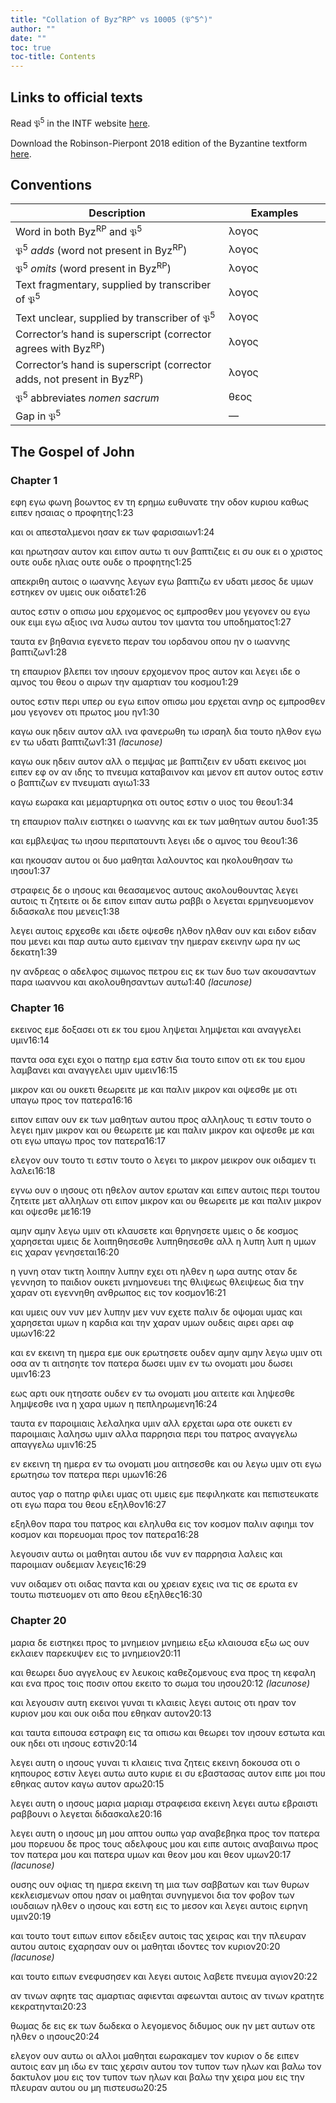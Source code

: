 ```yaml
---
title: "Collation of Byz^RP^ vs 10005 (𝔓^5^)"
author: ""
date: ""
toc: true
toc-title: Contents
---
```


::: {.callout-note appearance="minimal" icon="false" collapse="true"}
# Links to official texts

Read 𝔓^5^ in the INTF website [here](https://ntvmr.uni-muenster.de/manuscript-workspace?docID=10005).

Download the Robinson-Pierpont 2018 edition of the Byzantine textform [here](https://web.archive.org/web/20210413060536/https://byzantinetext.com/wp-content/uploads/2021/03/robinson-pierpont-2018-gnt-edition.pdf).


:::


::: {.callout-note appearance="minimal" icon="false" collapse="true"}
# Conventions

| Description                                                              	| Examples                           	|
|--------------------------------------------------------------------------	|------------------------------------	|
| Word in both Byz^RP^ and 𝔓^5^                                   	| λογος                              	|
| 𝔓^5^ *adds* (word not present in Byz^RP^)                       	| [λογος]{.greek-added}            	|
| 𝔓^5^ *omits* (word present in Byz^RP^)                          	| [λογος]{.greek-omitted}          	|
| Text fragmentary, supplied by transcriber of 𝔓^5^               	| [λογος]{.greek-supplied}         	|
| Text unclear, supplied by transcriber of 𝔓^5^                   	| [λογος]{.unclear}                	|
| Corrector's hand is superscript (corrector agrees with Byz^RP^)          	| [λογος]{.corr}                   	|
| Corrector's hand is superscript (corrector adds, not present in Byz^RP^) 	| [[λογος]{.corr}]{.greek-added} 	|
| 𝔓^5^ abbreviates *nomen sacrum*                                 	| [θεος]{.greek-abbr}            	|
| Gap in 𝔓^5^                                                     	| [―]{.gap}                        	|
:::

## The Gospel of John

### Chapter 1

[εφη]{.greek-omitted} [εγ]{.greek-supplied}[ω]{.unclear} [φ]{.unclear}ω[ν]{.unclear}[η]{.greek-supplied} [βο]{.unclear}[ωντος]{.greek-supplied} [εν]{.greek-supplied} [τη]{.greek-supplied} [ερημω]{.greek-supplied} [ευ]{.greek-supplied}[θ]{.unclear}υνα[τ]{.unclear}[ε]{.greek-supplied} [την]{.greek-supplied} [οδον]{.greek-supplied} [κυριου]{.greek-abbr} [καθως]{.greek-supplied} [ει]{.greek-supplied}[π]{.greek-supplied}[ε]{.unclear}ν ησα[ιας]{.greek-supplied} [ο]{.greek-supplied} [προφητης]{.greek-supplied}[1:23]{.aside}

[και]{.greek-supplied} [οι]{.greek-omitted} [απεσ]{.greek-supplied}[τ]{.greek-supplied}[α]{.unclear}λμενοι [ησαν]{.greek-supplied} [εκ]{.greek-supplied} [των]{.greek-supplied} [φαρισαι]{.greek-supplied}[ω]{.greek-supplied}[ν]{.unclear}[1:24]{.aside}

και [ηρω]{.unclear}[τησαν]{.greek-supplied} [αυτον]{.greek-supplied} [και]{.greek-omitted} [ειπον]{.greek-omitted} [αυτω]{.greek-omitted} [τι]{.greek-supplied} [ουν]{.greek-supplied} [βα]{.greek-supplied}[πτ]{.unclear}ιζεις ει [συ]{.greek-supplied} [ουκ]{.greek-supplied} [ει]{.greek-supplied} [ο]{.greek-supplied} [χριστος]{.greek-abbr} [ουτε]{.greek-omitted} [[ουδε]{.greek-supplied}]{.greek-added} [ηλιας]{.greek-supplied} [ουτε]{.greek-omitted} [ουδε]{.greek-added} ο πρ[ο]{.unclear}[φητης]{.greek-supplied}[1:25]{.aside}

[απεκριθη]{.greek-supplied} [αυτοις]{.greek-supplied} [ο]{.greek-supplied} [ιω]{.unclear}ανν[ης]{.greek-supplied} [λεγων]{.greek-supplied} [εγω]{.greek-supplied} [βαπτιζω]{.greek-supplied} [εν]{.greek-supplied} [υ]{.greek-supplied}δατι μ[εσος]{.greek-supplied} [δε]{.greek-omitted} [υμων]{.greek-supplied} [εστηκεν]{.greek-supplied} [ον]{.greek-supplied} [υμεις]{.greek-supplied} ο[υ]{.unclear}κ οιδ[α]{.unclear}[τε]{.greek-supplied}[1:26]{.aside}

[αυτος]{.greek-omitted} [εστιν]{.greek-omitted} [ο]{.greek-supplied} [οπισω]{.greek-supplied} [μου]{.greek-supplied} [ερχομε]{.greek-supplied}[ν]{.greek-supplied}ος [ος]{.greek-omitted} [εμπροσθεν]{.greek-omitted} [μου]{.greek-omitted} [γεγονεν]{.greek-omitted} [ο]{.unclear}υ [εγω]{.greek-omitted} [ο]{.unclear}[υκ]{.greek-supplied} [ειμι]{.greek-supplied} [[εγω]{.greek-supplied}]{.greek-added} [αξιος]{.greek-supplied} [ινα]{.greek-supplied} [λυσω]{.greek-supplied} [αυ]{.greek-supplied}[τ]{.unclear}ου τον [ιμαντα]{.greek-supplied} [του]{.greek-supplied} [υποδηματος]{.greek-supplied}[1:27]{.aside}

ταυτα εν [β]{.unclear}[ηθανια]{.greek-supplied} [εγενετο]{.greek-supplied} [πε]{.greek-supplied}ραν του [ιο]{.unclear}[ρδανου]{.greek-supplied} [οπου]{.greek-supplied} [ην]{.greek-supplied} [[ο]{.greek-supplied}]{.greek-added} [ιωαν]{.greek-supplied}[νη]{.unclear}ς βαπτι[ζων]{.greek-supplied}[1:28]{.aside}

[τη]{.greek-supplied} [επαυριον]{.greek-supplied} [βλε]{.greek-supplied}[π]{.unclear}ε[ι]{.unclear} τον [ιησουν]{.greek-abbr} [ερχομενον]{.greek-supplied} [προς]{.greek-supplied} [αυτον]{.greek-supplied} [κα]{.unclear}ι λεγει [ιδε]{.greek-supplied} [ο]{.greek-supplied} [αμνος]{.greek-supplied} [του]{.greek-supplied} [θεου]{.greek-abbr} [ο]{.greek-supplied} [αιρων]{.greek-supplied} [τ]{.unclear}ην αμα[ρ]{.unclear}[τιαν]{.greek-supplied} [του]{.greek-supplied} [κοσμου]{.greek-supplied}[1:29]{.aside}

[ουτος]{.greek-supplied} [ε]{.unclear}στιν [περι]{.greek-omitted} [υπε[ρ]{.unclear}]{.greek-added} [ου]{.greek-supplied} [εγω]{.greek-supplied} [ειπον]{.greek-supplied} [οπισω]{.greek-supplied} [μου]{.greek-supplied} ε[ρ]{.unclear}χεται α[νηρ]{.greek-supplied} [ος]{.greek-supplied} [εμπροσθεν]{.greek-supplied} [μου]{.greek-supplied} [γε]{.unclear}γον[εν]{.greek-supplied} [οτι]{.greek-supplied} [πρωτος]{.greek-supplied} [μου]{.greek-supplied} [ην]{.greek-supplied}[1:30]{.aside}

[καγω]{.greek-supplied} ουκ η[δ]{.unclear}[ειν]{.greek-supplied} [αυτον]{.greek-supplied} [αλλ]{.greek-supplied} [ινα]{.greek-supplied} [φανερω]{.greek-supplied}[θη]{.unclear} [τω]{.greek-supplied} [ισραηλ]{.greek-supplied} [δια]{.greek-supplied} [τουτο]{.greek-supplied} [ηλθον]{.greek-supplied} [ε]{.greek-supplied}[γ]{.unclear}[ω]{.greek-supplied} [εν]{.greek-supplied} [τω]{.greek-omitted} [υδατι]{.greek-supplied} [βαπτιζων]{.greek-supplied}[[1:31 *(lacunose)*]{.lacunose}]{.aside}

[καγω]{.greek-supplied} [ουκ]{.greek-supplied} [ηδειν]{.greek-supplied} [αυτον]{.greek-supplied} [α]{.unclear}λλ ο [π]{.unclear}[εμ]{.greek-supplied}[ψας]{.greek-supplied} [με]{.greek-supplied} [βαπτιζειν]{.greek-supplied} [εν]{.greek-supplied} [υ]{.greek-supplied}δατ[ι]{.greek-supplied} [ε]{.unclear}[κει]{.greek-supplied}[νος]{.greek-supplied} [μοι]{.greek-supplied} [ειπεν]{.greek-supplied} [εφ]{.greek-supplied} [ον]{.greek-supplied} [αν]{.greek-supplied} [ι]{.greek-supplied}δης [το]{.unclear} [πνευμα]{.greek-abbr} [καταβαινον]{.greek-supplied} [και]{.greek-supplied} [μεν]{.greek-supplied}ον επ α[υ]{.unclear}[τον]{.greek-supplied} [ουτος]{.greek-supplied} [εστιν]{.greek-supplied} [ο]{.greek-supplied} [βαπτιζ]{.greek-supplied}[ω]{.unclear}ν εν [πνευματι]{.greek-abbr} [α]{.greek-supplied}[γιω]{.greek-supplied}[1:33]{.aside}

[καγω]{.greek-supplied} [εωρακα]{.greek-supplied} [και]{.greek-supplied} [μεμ]{.greek-supplied}[αρ]{.unclear}τυρη[κα]{.unclear} [ο]{.unclear}[τι]{.greek-supplied} [ουτος]{.greek-supplied} [εστιν]{.greek-supplied} [ο]{.greek-supplied} [υιος]{.greek-abbr} του [θεου]{.greek-abbr}[1:34]{.aside}

τη [επαυριον]{.greek-supplied} [παλιν]{.greek-omitted} [ειστηκει]{.greek-supplied} [ο]{.greek-supplied} [ιωαν]{.greek-supplied}[ν]{.unclear}ης και εκ [των]{.greek-supplied} [μαθητων]{.greek-supplied} [αυτου]{.greek-supplied} [δ]{.greek-supplied}[υ]{.unclear}ο[1:35]{.aside}

και ε[μ]{.unclear}[βλεψας]{.greek-supplied} [τω]{.greek-supplied} [ιησου]{.greek-abbr} [περιπατο]{.greek-supplied}[υ]{.unclear}ντι λεγε[ι]{.greek-supplied} [ιδε]{.greek-supplied} [ο]{.greek-supplied} [αμνος]{.greek-supplied} [του]{.greek-supplied} [θεου]{.greek-abbr}[1:36]{.aside}

[και]{.greek-supplied} [ηκο]{.greek-supplied}υσαν [αυτου]{.greek-omitted} οι [δυο]{.unclear} [μαθηται]{.greek-supplied} [λαλουντος]{.greek-supplied} [και]{.greek-supplied} [η]{.greek-supplied}[κ]{.unclear}ολουθη[σαν]{.greek-supplied} [τω]{.greek-supplied} [ιησου]{.greek-abbr}[1:37]{.aside}

[στραφεις]{.greek-supplied} [δ]{.greek-supplied}ε ο [ιησους]{.greek-abbr} και θε[ασαμενος]{.greek-supplied} [αυτους]{.greek-supplied} [ακ]{.greek-supplied}ολουθουντας [λεγει]{.greek-supplied} [αυτοις]{.greek-supplied} [τι]{.greek-supplied} [ζητει]{.greek-supplied}[τ]{.unclear}ε [οι]{.corr} [δε]{.corr} [ειπον]{.greek-omitted} [ει[παν]{.unclear}]{.greek-added} α[υ]{.unclear}[τω]{.greek-supplied} [ραββι]{.greek-supplied} [ο]{.greek-supplied} [λεγεται]{.greek-supplied} [ερ]{.greek-supplied}μηνευομε[νον]{.greek-supplied} [διδασκαλε]{.greek-supplied} [που]{.greek-supplied} [μεν]{.greek-supplied}εις[1:38]{.aside}

λεγει [αυτοις]{.greek-supplied} [ερχεσθε]{.greek-supplied} [και]{.greek-supplied} [ιδετε]{.greek-omitted} [[οψε]{.greek-supplied}σθε]{.greek-added} [ηλθον]{.greek-omitted} [ηλθαν]{.greek-added} [[ουν]{.greek-supplied}]{.greek-added} [και]{.greek-supplied} [ειδον]{.greek-omitted} [[ειδαν]{.greek-supplied}]{.greek-added} [που]{.greek-supplied} [μενει]{.greek-supplied} [κ]{.greek-supplied}[α]{.unclear}ι παρ [αυτω]{.greek-omitted} [αυτο]{.greek-added} [εμειναν]{.greek-supplied} [την]{.greek-supplied} [ημεραν]{.greek-supplied} [εκεινην]{.greek-supplied} [ω]{.greek-supplied}[ρα]{.greek-supplied} [ην]{.greek-supplied} [ως]{.greek-supplied} [δεκατη]{.greek-supplied}[1:39]{.aside}

[ην]{.greek-supplied} [ανδ]{.greek-supplied}[ρ]{.unclear}εας ο α[δελφος]{.greek-supplied} [σιμωνος]{.greek-omitted} [πετρου]{.greek-omitted} [εις]{.greek-supplied} [εκ]{.greek-supplied} [των]{.greek-supplied} [δ]{.greek-supplied}υο των [ακουσαντων]{.greek-supplied} [παρα]{.greek-supplied} [ιωαννο]{.greek-supplied}[υ]{.unclear} και α[κολουθησαντων]{.greek-supplied} [αυτω]{.greek-omitted}[[1:40 *(lacunose)*]{.lacunose}]{.aside}

### Chapter 16

[εκεινος]{.greek-omitted} [εμε]{.greek-omitted} [δοξασει]{.greek-omitted} [οτι]{.greek-supplied} [εκ]{.greek-supplied} [του]{.greek-supplied} [εμου]{.greek-supplied} [ληψεται]{.greek-omitted} [[λημψετ]{.greek-supplied}[α]{.unclear}ι]{.greek-added} και ανα[γ]{.unclear}[γελει]{.greek-supplied} [υμιν]{.greek-supplied}[16:14]{.aside}

[παντα]{.greek-supplied} [οσ]{.greek-supplied}[α]{.unclear} [εχει]{.greek-omitted} [εχοι]{.greek-added} ο [πατηρ]{.greek-abbr} ε[μα]{.greek-supplied} [εστιν]{.greek-supplied} [δια]{.greek-supplied} [τουτο]{.greek-supplied} [ειπο]{.greek-supplied}[ν]{.unclear} οτι εκ τ[ου]{.greek-supplied} [εμου]{.greek-supplied} [λαμβανει]{.greek-supplied} [και]{.greek-supplied} [αναγ]{.greek-supplied}[γε]{.unclear}λε[ι]{.unclear} [υμιν]{.greek-omitted} [[υμε]{.unclear}ιν]{.greek-added}[16:15]{.aside}

[μικρον]{.greek-supplied} [και]{.greek-supplied} [ου]{.greek-omitted} [[ουκετι]{.greek-supplied}]{.greek-added} [θεωρειτε]{.greek-supplied} [με]{.greek-supplied} [κ]{.greek-supplied}αι [παλιν]{.greek-supplied} [μικρον]{.greek-supplied} [κ]{.greek-supplied}αι οψεσ[θε]{.unclear} [με]{.greek-supplied} [οτι]{.greek-omitted} [υπαγω]{.greek-omitted} [προς]{.greek-omitted} [τον]{.greek-omitted} [πατερα]{.greek-omitted}[16:16]{.aside}

[ειπον]{.greek-omitted} [[ει]{.unclear}[παν]{.greek-supplied}]{.greek-added} [ουν]{.greek-supplied} [εκ]{.greek-supplied} [των]{.greek-supplied} [μ]{.greek-supplied}[α]{.unclear}θ[η]{.unclear}τ[ων]{.unclear} [αυτ]{.unclear}ου [προς]{.greek-supplied} [αλληλους]{.greek-supplied} [τι]{.greek-supplied} εστιν τ[ουτ]{.unclear}ο [ο]{.unclear} [λ]{.unclear}ε[γει]{.greek-supplied} [ημιν]{.greek-supplied} [μικρον]{.greek-supplied} [και]{.greek-supplied} [ου]{.greek-supplied} [θ]{.unclear}εωρε[ι]{.unclear}[τ]{.greek-supplied}ε με [και]{.greek-supplied} [παλιν]{.greek-supplied} [μικρον]{.greek-supplied} [και]{.greek-supplied} [οψ]{.greek-supplied}[εσθε]{.unclear} [με]{.unclear} κ[αι]{.greek-supplied} [οτι]{.greek-supplied} [εγω]{.greek-omitted} [υπαγω]{.greek-supplied} [προς]{.greek-supplied} [τον]{.greek-supplied} [πατερα]{.greek-abbr}[16:17]{.aside}

ελεγον [ου]{.unclear}ν [τουτο]{.greek-omitted} [τι]{.greek-supplied} [εστιν]{.greek-supplied} [[τουτο]{.greek-supplied}]{.greek-added} [ο]{.greek-omitted} [λεγει]{.greek-omitted} [το]{.greek-omitted} [μικρον]{.greek-omitted} [[μ]{.unclear}εικρον]{.greek-added} [ο]{.unclear}υ[κ]{.unclear} οιδ[α]{.unclear}[μεν]{.greek-supplied} [τι]{.greek-supplied} [λαλει]{.greek-supplied}[16:18]{.aside}

[ε]{.greek-supplied}[γ]{.unclear}νω [ουν]{.greek-omitted} [ο]{.corr} [ιησους]{.greek-abbr} οτι [ηθε]{.unclear}λ[ον]{.unclear} [αυτον]{.greek-supplied} [ερωταν]{.greek-supplied} [κ]{.unclear}αι ειπεν αυτ[ο]{.greek-supplied}[ι]{.unclear}ς [περι]{.greek-supplied} [τουτου]{.greek-supplied} [ζητ]{.greek-supplied}[ε]{.unclear}ιτε μετ αλληλ[ω]{.unclear}[ν]{.greek-supplied} [οτι]{.greek-supplied} [ειπον]{.greek-supplied} [μικρ]{.greek-supplied}ον και ο[υ]{.unclear} θεωρε[ι]{.unclear}[τε]{.greek-supplied} [με]{.greek-supplied} [και]{.greek-supplied} [παλιν]{.greek-supplied} [μικρο]{.greek-supplied}ν και οψεσθε μ[ε]{.unclear}[16:19]{.aside}

[αμην]{.greek-supplied} [αμην]{.greek-supplied} [λεγ]{.greek-supplied}[ω]{.unclear} υμιν ο[τ]{.unclear}[ι]{.greek-supplied} [κ]{.greek-supplied}[λα]{.unclear}[υ]{.greek-supplied}[σετε]{.greek-supplied} [και]{.greek-supplied} [θρηνησ]{.greek-supplied}ετε υμεις ο δε [κοσμος]{.greek-supplied} [χαρησετ]{.greek-supplied}[α]{.unclear}ι υμεις [δε]{.greek-omitted} [λοιπη[θ]{.unclear}η[σεσθε]{.greek-supplied}]{.greek-added} [λυπη[θ]{.unclear}η[σεσθε]{.greek-supplied}]{.corr} [αλλ]{.greek-supplied} [η]{.greek-supplied} [λυπη]{.greek-omitted} [[λυπ]{.greek-supplied}]{.greek-added} [η]{.greek-added} υμων εις χαραν [γενησεται]{.greek-supplied}[16:20]{.aside}

[η]{.greek-supplied} [γυν]{.greek-supplied}η οταν τικτη [λοι[πην]{.greek-supplied}]{.greek-added} [λ[υ]{.unclear}[πην]{.greek-supplied}]{.corr} [εχει]{.greek-supplied} [οτι]{.greek-supplied} [ηλθεν]{.greek-supplied} [η]{.greek-supplied} [ω]{.greek-supplied}ρα αυτης [οταν]{.greek-supplied} [δε]{.greek-supplied} [γεννηση]{.greek-supplied} [το]{.greek-supplied} [π]{.greek-supplied}αι[δ]{.unclear}[ι]{.greek-supplied}ον ουκ[ε]{.unclear}[τι]{.greek-supplied} [μνημονευει]{.greek-supplied} [της]{.greek-supplied} [θλιψεως]{.greek-omitted} [[θλ]{.greek-supplied}ειψ[ε]{.greek-supplied}[ω]{.unclear}ς]{.greek-added} δι[α]{.greek-supplied} [την]{.greek-supplied} [χαραν]{.greek-supplied} [οτι]{.greek-supplied} [εγενν]{.greek-supplied}η[θ]{.unclear}η ανθρω[πος]{.greek-supplied} [εις]{.greek-supplied} [τον]{.greek-supplied} [κοσμον]{.greek-supplied}[16:21]{.aside}

και [υ]{.greek-supplied}μεις ουν [[ν]{.unclear}υν]{.greek-added} [μεν]{.greek-added} [λυπην]{.greek-supplied} [μεν]{.greek-omitted} [νυν]{.greek-omitted} [εχετε]{.greek-supplied} [παλιν]{.greek-supplied} [δε]{.greek-supplied} [ο]{.unclear}ψομαι υ[μ]{.unclear}[ας]{.greek-supplied} [και]{.greek-supplied} [χαρησεται]{.greek-supplied} [υμων]{.greek-supplied} [η]{.unclear} [κ]{.unclear}αρδια [και]{.greek-supplied} [την]{.greek-supplied} [χαραν]{.greek-supplied} [υμων]{.greek-supplied} [ου]{.greek-supplied}δ[ε]{.unclear}ις [αιρει]{.greek-omitted} [αρ[ει]{.unclear}]{.greek-added} [αφ]{.greek-supplied} [υ]{.unclear}[μων]{.greek-supplied}[16:22]{.aside}

[και]{.greek-supplied} [εν]{.greek-supplied} [εκεινη]{.greek-supplied} τ[η]{.unclear} ημ[ερ]{.unclear}[α]{.greek-supplied} [εμ]{.greek-supplied}[ε]{.unclear} [ουκ]{.greek-supplied} [ερωτησετε]{.greek-supplied} [ου]{.unclear}δεν [α]{.greek-supplied}μ[η]{.unclear}ν [α]{.unclear}[μην]{.greek-supplied} [λεγω]{.greek-supplied} [υμιν]{.greek-supplied} [οτι]{.greek-omitted} [οσα]{.greek-omitted} αν [τι]{.greek-added} α[ι]{.unclear}τ[η]{.unclear}[σ]{.greek-supplied}[ητε]{.unclear} [τον]{.greek-supplied} [πατερα]{.greek-abbr} [[δωσει]{.greek-supplied}]{.greek-added} [[υμιν]{.greek-supplied}]{.greek-added} εν τω ο[ν]{.unclear}[ο]{.greek-supplied}[μα]{.unclear}[τι]{.greek-supplied} [μου]{.greek-supplied} [δωσει]{.greek-omitted} [υμιν]{.greek-omitted}[16:23]{.aside}

[εως]{.greek-omitted} [αρτι]{.greek-omitted} [ουκ]{.greek-omitted} [ητησατε]{.greek-omitted} [ουδεν]{.greek-omitted} [εν]{.greek-omitted} [τω]{.greek-omitted} [ονοματι]{.greek-omitted} [μου]{.greek-omitted} [αιτειτε]{.greek-supplied} [και]{.greek-supplied} [ληψεσθε]{.greek-omitted} [[λ]{.unclear}ημψεσθε]{.greek-added} [ι]{.unclear}[να]{.greek-supplied} [η]{.greek-supplied} [χαρα]{.greek-supplied} [υμων]{.greek-supplied} [η]{.greek-supplied} [π]{.unclear}επ[λη]{.unclear}ρ[ω]{.unclear}[μεν]{.greek-supplied}[η]{.unclear}[16:24]{.aside}

[ταυτα]{.greek-supplied} [εν]{.greek-supplied} [παροι]{.greek-supplied}[μ]{.unclear}ια[ι]{.greek-supplied}ς λελ[α]{.greek-supplied}ληκα [υμιν]{.greek-supplied} [αλλ]{.greek-omitted} [ερχεται]{.greek-supplied} [ωρα]{.unclear} οτε [ο]{.unclear}υκετ[ι]{.greek-supplied} [εν]{.greek-supplied} [παροιμιαις]{.greek-supplied} [λα]{.greek-supplied}[λη]{.unclear}σω υμιν α[λ]{.unclear}[λα]{.greek-supplied} [παρρησια]{.greek-supplied} [περι]{.greek-supplied} του [πατρος]{.greek-abbr} [αναγγελω]{.greek-omitted} [απαγγε[λω]{.greek-supplied}]{.greek-added} [υμιν]{.greek-supplied}[16:25]{.aside}

[εν]{.greek-supplied} [ε]{.greek-supplied}κεινη τη ημερ[α]{.unclear} [εν]{.greek-supplied} [τω]{.greek-supplied} [ονοματι]{.greek-supplied} [μ]{.unclear}ου αιτ[ησ]{.unclear}εσθε [και]{.greek-supplied} [ου]{.greek-supplied} [λεγω]{.greek-supplied} [υμιν]{.greek-supplied} [ο]{.greek-supplied}[τ]{.unclear}ι εγω ερ[ω]{.unclear}τη[σ]{.unclear}[ω]{.greek-supplied} [τον]{.greek-supplied} [πατερα]{.greek-abbr} [περι]{.greek-omitted} [υμων]{.greek-omitted}[16:26]{.aside}

[αυτος]{.greek-supplied} [γ]{.greek-supplied}[α]{.unclear}ρ ο [πατηρ]{.greek-abbr} φι[λ]{.unclear}ει [υμ]{.unclear}[ας]{.greek-supplied} [οτι]{.greek-supplied} [υμεις]{.greek-supplied} [εμε]{.greek-supplied} [π]{.unclear}εφιλη[κ]{.unclear}[α]{.greek-supplied}τ[ε]{.unclear} κα[ι]{.unclear} [πεπιστευκατε]{.greek-supplied} οτι [εγω]{.greek-omitted} παρα [του]{.greek-omitted} [θεου]{.greek-abbr} εξ[η]{.unclear}λ[θ]{.unclear}[ον]{.greek-supplied}[16:27]{.aside}

[εξηλθον]{.greek-supplied} πα[ρα]{.unclear} του [πατρος]{.greek-abbr} και ε[ληλυθα]{.greek-supplied} [εις]{.greek-supplied} [τον]{.greek-supplied} [κοσ]{.unclear}μον παλιν [α]{.unclear}[φιημι]{.greek-supplied} [τον]{.greek-supplied} [κοσμον]{.greek-supplied} κ[α]{.unclear}ι πορ[ευ]{.unclear}[ο]{.greek-supplied}μ[αι]{.unclear} [προ]{.unclear}[ς]{.greek-supplied} [τον]{.greek-supplied} [πατερα]{.greek-abbr}[16:28]{.aside}

[λε]{.greek-supplied}γ[ου]{.unclear}σιν [[αυ]{.greek-supplied}[τω]{.unclear}]{.corr} οι μ[αθηται]{.greek-supplied} [αυτου]{.greek-supplied} [ιδε]{.greek-supplied} [νυν]{.greek-supplied} [[εν]{.greek-supplied}]{.greek-added} [π]{.unclear}αρρ[ησ]{.unclear}ια [λ]{.unclear}[αλεις]{.greek-supplied} [και]{.greek-supplied} [παροιμιαν]{.greek-supplied} [ου]{.greek-supplied}δεμι[α]{.unclear}ν λ[εγεις]{.greek-supplied}[16:29]{.aside}

[νυν]{.greek-supplied} [οιδαμεν]{.greek-supplied} οτι οιδας π[α]{.unclear}[ντα]{.greek-supplied} [και]{.greek-supplied} [ου]{.greek-supplied} [χρειαν]{.greek-supplied} [εχεις]{.greek-supplied} [ινα]{.greek-omitted} [τις]{.greek-omitted} [σε]{.greek-omitted} [ερωτα]{.greek-omitted} [εν]{.greek-omitted} [τουτω]{.greek-omitted} [πιστευομεν]{.greek-omitted} [οτι]{.greek-omitted} [απο]{.greek-omitted} [θεου]{.greek-omitted} [εξηλθες]{.greek-omitted}[16:30]{.aside}

### Chapter 20

[μαρια]{.greek-omitted} [δε]{.greek-omitted} [ειστηκει]{.greek-omitted} [προς]{.greek-omitted} [το]{.greek-omitted} [μνημειον]{.greek-omitted} [μνημ[ειω]{.greek-supplied}]{.greek-added} [[εξω]{.greek-supplied}]{.greek-added} [κλαιουσα]{.greek-supplied} [εξω]{.greek-omitted} [ως]{.greek-supplied} [ουν]{.greek-supplied} [εκλαιεν]{.greek-supplied} παρεκυ[ψεν]{.greek-supplied} [εις]{.greek-supplied} [το]{.greek-supplied} [μνημειον]{.greek-supplied}[20:11]{.aside}

[και]{.greek-supplied} [θεω]{.greek-supplied}ρ[ε]{.unclear}ι δυο [αγγελους]{.greek-supplied} [εν]{.greek-supplied} [λευκοις]{.greek-supplied} [καθεζομε]{.greek-supplied}[ν]{.unclear}[ους]{.greek-supplied} [ενα]{.greek-supplied} [προς]{.greek-supplied} [τη]{.greek-supplied} [κεφαλη]{.greek-supplied} [και]{.greek-supplied} [ενα]{.greek-supplied} [προς]{.greek-supplied} [τ]{.unclear}[οις]{.greek-supplied} [ποσιν]{.greek-supplied} [οπου]{.greek-supplied} [εκειτο]{.greek-supplied} [το]{.greek-supplied} [σωμα]{.greek-supplied} [του]{.greek-supplied} [ιησου]{.greek-omitted}[[20:12 *(lacunose)*]{.lacunose}]{.aside}

[και]{.greek-omitted} [λεγουσιν]{.greek-omitted} [αυτη]{.greek-omitted} [εκεινοι]{.greek-omitted} [γυναι]{.greek-omitted} [τι]{.greek-omitted} [κλαιεις]{.greek-omitted} [λεγει]{.greek-omitted} [αυτοις]{.greek-omitted} [οτι]{.greek-omitted} [ηραν]{.greek-omitted} [τον]{.greek-omitted} [κυριον]{.greek-omitted} μο[υ]{.unclear} [και]{.greek-supplied} [ουκ]{.greek-supplied} [οιδα]{.greek-supplied} [που]{.greek-supplied} [εθηκαν]{.greek-supplied} [αυτον]{.greek-supplied}[20:13]{.aside}

[και]{.greek-omitted} ταυτ[α]{.unclear} [ειπουσα]{.greek-supplied} [εστραφη]{.greek-supplied} [εις]{.greek-supplied} [τα]{.greek-supplied} [οπι]{.greek-supplied}σω κα[ι]{.unclear} [θεωρει]{.greek-supplied} [τον]{.greek-supplied} [ιησουν]{.greek-abbr} [εστωτα]{.greek-supplied} [και]{.greek-supplied} [ου]{.greek-supplied}κ ηδει [οτι]{.greek-supplied} [ιησους]{.greek-abbr} [εστιν]{.greek-supplied}[20:14]{.aside}

[λεγει]{.greek-supplied} [αυτη]{.greek-supplied} [ο]{.greek-omitted} [ιησους]{.greek-abbr} γυναι [τι]{.greek-supplied} [κλαιεις]{.greek-supplied} [τινα]{.greek-supplied} [ζητεις]{.greek-supplied} [εκεινη]{.greek-supplied} δοκο[υ]{.unclear}[σα]{.greek-supplied} [οτι]{.greek-supplied} [ο]{.greek-supplied} [κηπουρος]{.greek-supplied} [εστιν]{.greek-supplied} [λεγει]{.greek-supplied} [αυτω]{.greek-omitted} [αυτο]{.greek-added} [κυριε]{.greek-abbr} [ει]{.greek-supplied} [συ]{.greek-supplied} [εβαστασας]{.greek-supplied} [αυτον]{.greek-supplied} [ειπε]{.greek-supplied} μοι π[ου]{.greek-supplied} [εθηκας]{.greek-supplied} [αυτον]{.greek-supplied} [καγω]{.greek-supplied} [αυτον]{.greek-supplied} [αρω]{.unclear}[20:15]{.aside}

[λεγει]{.greek-supplied} [αυτη]{.greek-supplied} [ο]{.greek-omitted} [ιησους]{.greek-abbr} [μαρια]{.greek-omitted} [[μαριαμ]{.greek-supplied}]{.greek-added} [στραφει]{.greek-supplied}[σα]{.greek-supplied} [εκεινη]{.greek-supplied} [λεγει]{.greek-supplied} [αυτω]{.greek-supplied} [[εβραιστι]{.greek-supplied}]{.greek-added} [ραβ]{.greek-supplied}[β]{.unclear}[ουνι]{.greek-supplied} [ο]{.greek-supplied} [λεγεται]{.greek-supplied} [διδασκαλε]{.greek-supplied}[20:16]{.aside}

[λεγει]{.greek-supplied} [αυτη]{.greek-supplied} [ο]{.greek-omitted} [ιησους]{.greek-abbr} [μ]{.unclear}[η]{.greek-supplied} [μου]{.greek-supplied} [απτου]{.greek-supplied} [ουπω]{.greek-supplied} [γαρ]{.greek-supplied} [αναβεβηκα]{.greek-supplied} [προς]{.greek-supplied} [τ]{.unclear}[ον]{.greek-supplied} [πατερα]{.greek-abbr} [μου]{.greek-omitted} [πορευου]{.greek-supplied} [δε]{.greek-supplied} [προς]{.greek-supplied} [τους]{.greek-supplied} [αδελφους]{.greek-supplied} [μου]{.greek-omitted} [και]{.greek-omitted} [ειπε]{.greek-omitted} [αυτοις]{.greek-omitted} [αναβαινω]{.greek-omitted} [προς]{.greek-omitted} [τον]{.greek-omitted} [πατερα]{.greek-omitted} [μου]{.greek-omitted} [και]{.greek-omitted} [πατερα]{.greek-omitted} [υμων]{.greek-omitted} [και]{.greek-omitted} [θεον]{.greek-omitted} [μου]{.greek-omitted} [και]{.greek-omitted} [θεον]{.greek-omitted} [υμων]{.greek-omitted}[[20:17 *(lacunose)*]{.lacunose}]{.aside}

[ουσης]{.greek-omitted} [ουν]{.greek-omitted} [οψιας]{.greek-omitted} [τη]{.greek-omitted} [ημερα]{.greek-omitted} [εκεινη]{.greek-omitted} [τη]{.greek-omitted} [μια]{.greek-omitted} [των]{.greek-omitted} [σαββατων]{.greek-omitted} [και]{.greek-omitted} [των]{.greek-omitted} [θυρων]{.greek-omitted} [κεκλεισμενων]{.greek-omitted} [οπου]{.greek-omitted} [ησαν]{.greek-omitted} [οι]{.greek-omitted} [μαθηται]{.greek-omitted} [συνηγμενοι]{.greek-omitted} [δια]{.greek-supplied} [τον]{.greek-supplied} [φοβον]{.greek-supplied} [των]{.greek-supplied} [ιουδαιων]{.greek-supplied} [η]{.unclear}[λθεν]{.greek-supplied} [ο]{.greek-supplied} [ιησους]{.greek-abbr} [και]{.greek-supplied} [εστη]{.greek-supplied} [εις]{.greek-supplied} [το]{.greek-supplied} [μεσο]{.greek-supplied}[ν]{.unclear} [και]{.corr} λεγει [αυτοις]{.greek-supplied} [ειρηνη]{.greek-supplied} [υμιν]{.greek-supplied}[20:19]{.aside}

[και]{.greek-supplied} [τουτο]{.greek-omitted} [[τ]{.greek-supplied}[ο]{.unclear}υτ]{.greek-added} [ειπων]{.greek-omitted} [ειπον]{.greek-added} [εδειξεν]{.greek-supplied} [αυτοις]{.greek-omitted} [τας]{.greek-supplied} [χειρας]{.greek-supplied} [και]{.greek-supplied} [την]{.greek-supplied} [πλε]{.greek-supplied}[υ]{.unclear}[ραν]{.greek-supplied} [αυτου]{.greek-omitted} [[αυτοις]{.greek-supplied}]{.greek-added} [εχαρησαν]{.greek-supplied} [ουν]{.greek-supplied} [οι]{.greek-supplied} [μαθητ]{.greek-supplied}[αι]{.unclear} [ι]{.unclear}[δοντες]{.greek-supplied} [τον]{.greek-omitted} [κυριον]{.greek-omitted}[[20:20 *(lacunose)*]{.lacunose}]{.aside}

[και]{.greek-omitted} [τουτο]{.greek-omitted} [ειπων]{.greek-omitted} [ενε]{.greek-supplied}[φυσησεν]{.greek-supplied} [και]{.greek-supplied} [λεγει]{.greek-supplied} [αυτοις]{.greek-supplied} [λαβετε]{.greek-supplied} [πνευμα]{.greek-abbr} α[γιον]{.greek-supplied}[20:22]{.aside}

[αν]{.greek-supplied} [τινων]{.greek-supplied} [αφητε]{.greek-supplied} [τας]{.greek-supplied} [αμ]{.greek-supplied}[αρτ]{.unclear}ιας [αφιενται]{.greek-omitted} [[αφεωνται]{.greek-supplied}]{.greek-added} [αυτοις]{.greek-supplied} [αν]{.greek-supplied} [τινων]{.greek-supplied} [κρ]{.unclear}ατη[τ]{.unclear}ε [κεκρατηνται]{.greek-supplied}[20:23]{.aside}

[θωμας]{.greek-supplied} [δε]{.greek-supplied} [εις]{.greek-supplied} [εκ]{.greek-supplied} [τω]{.greek-supplied}ν δω[δεκα]{.greek-supplied} [ο]{.greek-supplied} [λεγομενος]{.greek-supplied} [διδυμος]{.greek-supplied} [ου]{.greek-supplied}[κ]{.unclear} ην [μετ]{.greek-supplied} [αυτων]{.greek-supplied} [οτε]{.greek-supplied} [ηλθ]{.greek-supplied}ε[ν]{.unclear} [ο]{.greek-omitted} [ιησους]{.greek-abbr}[20:24]{.aside}

[ελεγον]{.greek-supplied} [ουν]{.greek-omitted} [αυτω]{.greek-supplied} [οι]{.greek-supplied} [αλλοι]{.greek-omitted} [μαθηται]{.greek-supplied} [εω]{.greek-supplied}ρα[κα]{.unclear}[μεν]{.greek-supplied} [τον]{.greek-supplied} [κυριον]{.greek-abbr} [ο]{.greek-supplied} [δε]{.greek-supplied} [ειπεν]{.greek-supplied} [αυτοι]{.greek-supplied}[ς]{.unclear} εα[ν]{.greek-supplied} [μη]{.greek-supplied} [ιδω]{.greek-supplied} [εν]{.greek-supplied} [ταις]{.greek-supplied} [χερσιν]{.greek-supplied} [αυτου]{.greek-supplied} [τον]{.greek-supplied} [τυ]{.greek-supplied}[πον]{.unclear} [των]{.greek-omitted} [ηλων]{.greek-omitted} [και]{.greek-omitted} [βαλω]{.greek-omitted} [τον]{.greek-omitted} [δακτυλον]{.greek-omitted} [μου]{.greek-omitted} [εις]{.greek-omitted} [τον]{.greek-omitted} [τυπον]{.greek-omitted} [των]{.greek-omitted} [ηλων]{.greek-omitted} [και]{.greek-omitted} [βαλω]{.greek-omitted} [την]{.greek-omitted} [χειρα]{.greek-omitted} [μου]{.greek-omitted} [εις]{.greek-omitted} [την]{.greek-omitted} [πλευραν]{.greek-omitted} [αυτου]{.greek-omitted} [ου]{.greek-omitted} [μη]{.greek-omitted} [πιστευσω]{.greek-omitted}[20:25]{.aside}

